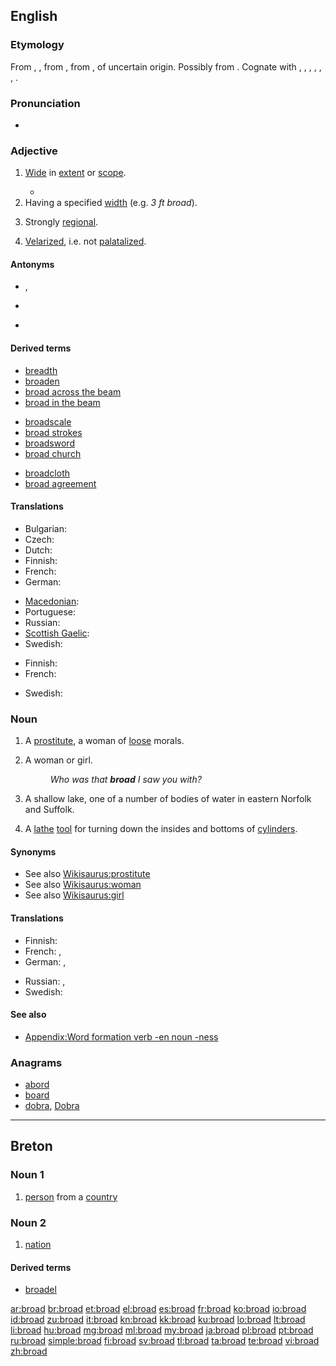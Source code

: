 ==English==
{{wikipedia|dab=broad}}

===Etymology===
From {{etyl|enm}} {{term|brood|lang=enm}}, {{term|brode|lang=enm}}, from {{etyl|ang|en}} {{term|brad|brād|broad, flat, open, extended, spacious, wide, ample, copious|lang=ang}}, from {{etyl|gem-pro|en}} {{recons|braidaz||broad|lang=gem-pro}}, of uncertain origin. Possibly from {{etyl|ine-pro|en}} {{recons|(s)prei-||to strew, spread, sprinkle|lang=ine-pro}}. Cognate with {{etyl|sco|-}} {{term|braid||broad|lang=sco}}, {{etyl|fy|-}} {{term|breed||broad|lang=fy}}, {{etyl|frs|-}} {{term|bred||broad|lang=frs}}, {{etyl|nl|-}} {{term|breed||broad|lang=nl}}, {{etyl|de|-}} {{term|breit||broad, wide|lang=de}}, {{etyl|sv|-}} {{term|bred||broad|lang=sv}}, {{etyl|is|-}} {{term|breiður||broad, wide|lang=is}}.

===Pronunciation===
* {{audio|en-us-broad.ogg|Audio (US)}}
*: {{rhymes|ɔːd}}

===Adjective===
{{en-adj|er}}

# {{context|of a person or object}} [[wide|Wide]] in [[extent]] or [[scope]].
#*{{quote-news
|year=2012
|date=April 19
|author=Josh Halliday
|title=Free speech haven or lawless cesspool – can the internet be civilised?
|work=the Guardian
|url=http://www.guardian.co.uk/technology/2012/apr/19/free-speech-haven-lawless-cesspool
|page=
|passage=Julia Farrington, head of arts at Index on Censorship, argues that extra powers to ban violent videos online will "end up too '''broad''' and open to misapplication, which would damage freedom of expression".}}
# Having a specified [[width]] (e.g. ''3 ft broad'').
# {{context|of an accent}} Strongly [[regional]].
# {{context|Gaelic languages}} [[velarized|Velarized]], i.e. not [[palatalized]].

====Antonyms====
* {{sense|Regarding occupied space,width of an object}} {{l|en|thin}}, {{l|en|narrow}}
* {{sense|Regarding body width}} {{l|en|skinny}}
* {{sense|Not palatalized}} {{l|en|slender}}

====Derived terms====
{{rel-top3|Terms derived from ''broad'' (adjective)}}
* [[breadth]]
* [[broaden]]
* [[broad across the beam]]
* [[broad in the beam]]
{{rel-mid3}}
* [[broadscale]]
* [[broad strokes]]
* [[broadsword]]
* [[broad church]]
{{rel-mid3}}
* [[broadcloth]]
* [[broad agreement]]
{{rel-bottom}}

====Translations====
{{trans-see|wide}}

{{trans-top|having a specified width}}
* Bulgarian: {{t+|bg|широк}}
* Czech: {{t+|cs|široký|m}}
* Dutch: {{t+|nl|breed}}
* Finnish: {{t+|fi|leveä}}
* French: {{t+|fr|large}}
* German: {{t+|de|breit}}
{{trans-mid}}
* [[Macedonian]]: {{t-|mk|широк|m|tr=šírok}}
* Portuguese: {{t+|pt|largo}}
* Russian: {{t-|ru|в ширину|tr=v širinú}}
* [[Scottish Gaelic]]: {{t-|gd|a leud}}
* Swedish: {{t+|sv|bred}}
{{trans-bottom}}

{{trans-top|strongly regional}}
* Finnish: {{t+|fi|leveä}}
* French: {{t+|fr|fort}}
{{trans-mid}}
* Swedish: {{t+|sv|bred}}
{{trans-bottom}}

===Noun===
{{en-noun}}

# {{dated}} A [[prostitute]], a woman of [[loose]] morals.
# {{American}} A woman or girl.
#: ''Who was that '''broad''' I saw you with?''
# {{UK}} A shallow lake, one of a number of bodies of water in eastern Norfolk and Suffolk.
# A [[lathe]] [[tool]] for turning down the insides and bottoms of [[cylinder]]s.
#: {{rfquotek|Knight}}

====Synonyms====
* See also [[Wikisaurus:prostitute]]
* See also [[Wikisaurus:woman]]
* See also [[Wikisaurus:girl]]

====Translations====
{{trans-see|whore}}

{{trans-top|colloquial term for a woman or girl}}
* Finnish: {{t+|fi|lyyli}}
* French: {{t+|fr|gonzesse|f}}, {{t+|fr|meuf|f}}
* German: {{t+|de|Weib|n}}, {{t+|de|Braut|f}}
{{trans-mid}}
* Russian: {{t+|ru|девка|f|tr=dévka}}, {{t+|ru|баба|f|tr=bába|sc=Cyrl}}
* Swedish: {{t+|sv|tjej|c}}
{{trans-bottom}}

====See also====
* [[Appendix:Word formation verb -en noun -ness]]

===Anagrams===
* [[abord#English|abord]]
* [[board#English|board]]
* [[dobra#English|dobra]], [[Dobra#English|Dobra]]

----

==Breton==

===Noun 1===
{{br-noun|m|broiz}}

# [[person]] from a [[country]]

===Noun 2===
{{br-noun|f|broadoù}}

# [[nation]]

====Derived terms====
* [[broadel]]

[[ar:broad]]
[[br:broad]]
[[et:broad]]
[[el:broad]]
[[es:broad]]
[[fr:broad]]
[[ko:broad]]
[[io:broad]]
[[id:broad]]
[[zu:broad]]
[[it:broad]]
[[kn:broad]]
[[kk:broad]]
[[ku:broad]]
[[lo:broad]]
[[lt:broad]]
[[li:broad]]
[[hu:broad]]
[[mg:broad]]
[[ml:broad]]
[[my:broad]]
[[ja:broad]]
[[pl:broad]]
[[pt:broad]]
[[ru:broad]]
[[simple:broad]]
[[fi:broad]]
[[sv:broad]]
[[tl:broad]]
[[ta:broad]]
[[te:broad]]
[[vi:broad]]
[[zh:broad]]